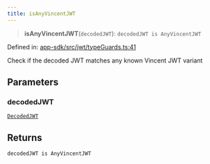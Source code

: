 ```yaml
---
title: isAnyVincentJWT
---
```


> **isAnyVincentJWT**(`decodedJWT`): `decodedJWT is AnyVincentJWT`

Defined in: [app-sdk/src/jwt/typeGuards.ts:41](https://github.com/LIT-Protocol/Vincent/blob/5462864f5b471985671134e594d93faefcbfeb7e/packages/libs/app-sdk/src/jwt/typeGuards.ts#L41)

Check if the decoded JWT matches any known Vincent JWT variant

## Parameters

### decodedJWT

[`DecodedJWT`](/api-reference/app-sdk/jwt/interfaces/DecodedJWT)

## Returns

`decodedJWT is AnyVincentJWT`
